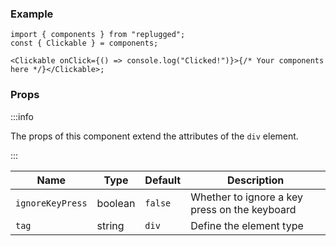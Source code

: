### Example

```tsx
import { components } from "replugged";
const { Clickable } = components;

<Clickable onClick={() => console.log("Clicked!")}>{/* Your components here */}</Clickable>;
```

### Props

<!-- [!]: This should extend the attributes of the element set in `tag` prop but not added yet in main repo -->

:::info

The props of this component extend the attributes of the `div` element.

:::

| Name             | Type    | Default | Description                                   |
| ---------------- | ------- | ------- | --------------------------------------------- |
| `ignoreKeyPress` | boolean | `false` | Whether to ignore a key press on the keyboard |
| `tag`            | string  | `div`   | Define the element type                       |
